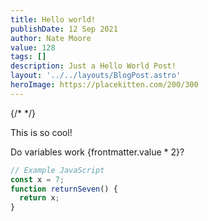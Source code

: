 ```yaml
---
title: Hello world!
publishDate: 12 Sep 2021
author: Nate Moore
value: 128
tags: []
description: Just a Hello World Post!
layout: '../../layouts/BlogPost.astro'
heroImage: https://placekitten.com/200/300
---
```



{/* <Cool name={frontmatter.name} href="https://twitter.com/n_moore" client:idle /> */}

This is so cool!

Do variables work {frontmatter.value * 2}?

```js
// Example JavaScript
const x = 7;
function returnSeven() {
  return x;
}
```
